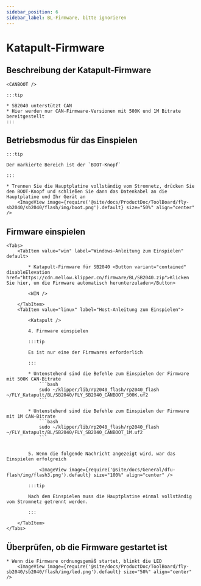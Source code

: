```yaml
---
sidebar_position: 6
sidebar_label: BL-Firmware, bitte ignorieren
---
```





# Katapult-Firmware

## Beschreibung der Katapult-Firmware

    <CANBOOT />

    :::tip

    * SB2040 unterstützt CAN
    * Hier werden nur CAN-Firmware-Versionen mit 500K und 1M Bitrate bereitgestellt
    :::

## Betriebsmodus für das Einspielen

    :::tip

    Der markierte Bereich ist der `BOOT-Knopf`

    :::

    * Trennen Sie die Hauptplatine vollständig vom Stromnetz, drücken Sie den BOOT-Knopf und schließen Sie dann das Datenkabel an die Hauptplatine und Ihr Gerät an
        <ImageView image={require('@site/docs/ProductDoc/ToolBoard/fly-sb2040/sb2040/flash/img/boot.png').default} size="50%" align="center" />

## Firmware einspielen
    <Tabs>
        <TabItem value="win" label="Windows-Anleitung zum Einspielen" default>

            * Katapult-Firmware für SB2040 <Button variant="contained" disableElevation href="https://cdn.mellow.klipper.cn/firmware/BL/SB2040.zip">Klicken Sie hier, um die Firmware automatisch herunterzuladen</Button>

            <WIN />
            
        </TabItem>
        <TabItem value="linux" label="Host-Anleitung zum Einspielen">
            
            <Katapult />

            4. Firmware einspielen

            :::tip

            Es ist nur eine der Firmwares erforderlich

            :::

            * Untenstehend sind die Befehle zum Einspielen der Firmware mit 500K CAN-Bitrate
                ```bash
                sudo ~/klipper/lib/rp2040_flash/rp2040_flash ~/FLY_Katapult/BL/SB2040/FLY_SB2040_CANBOOT_500K.uf2
                ```
                       
            * Untenstehend sind die Befehle zum Einspielen der Firmware mit 1M CAN-Bitrate
                ```bash
                sudo ~/klipper/lib/rp2040_flash/rp2040_flash ~/FLY_Katapult/BL/SB2040/FLY_SB2040_CANBOOT_1M.uf2
                ```


            5. Wenn die folgende Nachricht angezeigt wird, war das Einspielen erfolgreich

                <ImageView image={require('@site/docs/General/dfu-flash/img/flash3.png').default} size="100%" align="center" />

            :::tip

            Nach dem Einspielen muss die Hauptplatine einmal vollständig vom Stromnetz getrennt werden.

            :::

        </TabItem>
    </Tabs>

## Überprüfen, ob die Firmware gestartet ist

    * Wenn die Firmware ordnungsgemäß startet, blinkt die LED
        <ImageView image={require('@site/docs/ProductDoc/ToolBoard/fly-sb2040/sb2040/flash/img/led.png').default} size="50%" align="center" />
